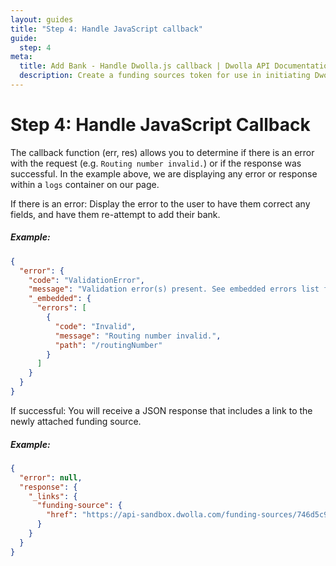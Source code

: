 ```yaml
---
layout: guides
title: "Step 4: Handle JavaScript callback"
guide:
  step: 4
meta:
  title: Add Bank - Handle Dwolla.js callback | Dwolla API Documentation
  description: Create a funding sources token for use in initiating Dwolla.js, a powerful and secure bank account verification tool.
---
```


# Step 4: Handle JavaScript Callback

The callback function (err, res) allows you to determine if there is an error with the request (e.g. `Routing number invalid.`) or if the response was successful. In the example above, we are displaying any error or response within a `logs` container on our page.

If there is an error: Display the error to the user to have them correct any fields, and have them re-attempt to add their bank.

##### Example:

```json
{
  "error": {
    "code": "ValidationError",
    "message": "Validation error(s) present. See embedded errors list for more details.",
    "_embedded": {
      "errors": [
        {
          "code": "Invalid",
          "message": "Routing number invalid.",
          "path": "/routingNumber"
        }
      ]
    }
  }
}
```

If successful: You will receive a JSON response that includes a link to the newly attached funding source.

##### Example:

```json
{
  "error": null,
  "response": {
    "_links": {
      "funding-source": {
        "href": "https://api-sandbox.dwolla.com/funding-sources/746d5c93-acb9-4826-a9c1-78ecf16401a6"
      }
    }
  }
}
```
